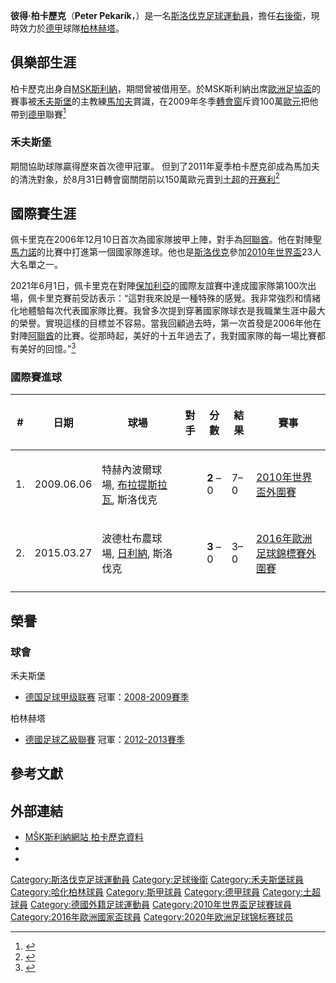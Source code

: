 {{noteta
|G1=德甲
|G2=Football
|G3=uefa
|T=zh-hans:彼得·佩卡里克;zh-hk:彼得·柏卡歷克;zh-tw:彼得·佩卡里克;
|1=zh-hans:佩卡里克;zh-hk:柏卡歷克;zh-tw:佩卡里克;
|2=zh-hans:马加特;zh-hk:馬加夫;zh-tw:馬加特;
}}
{{Football player infobox
| image = [[file:Peter_Pekarík_2012.jpg|200px]]
| playername = 彼得·佩卡里克<br>''Peter Pekarík''
| fullname = Peter Pekarík
| nickname = 
| dateofbirth = {{birth date and age|1986|10|30|df=y}}
| cityofbirth = [[日利納|日利納]]
| countryofbirth = {{CZS}}
| height = {{height|m=1.76}}
| currentclub  = [[柏林赫塔足球俱樂部|柏林赫塔]]
| clubnumber = 2
| position = [[右後衛|右後衛]]
| youthyears1 = | youthclubs1 = [[日利納足球俱樂部|日利納]]
| years1 = 2004–2009 | clubs1 = [[日利納足球俱樂部|日利納]]            | caps1 = 111 | goals1 = 5
| years2 = 2004–2005 | clubs2 = → {{tsl|en|FK ZTS Dubnica||ZTS杜比尼卡}} (loan) | caps2 = 27  | goals2 = 0
| years3 = 2009–2012 | clubs3 = [[沃尔夫斯堡足球俱乐部|禾夫斯堡]]                | caps3 = 55  | goals3 = 0
| years4 = 2011–2012 | clubs4 = → [[卡塞利體育會|卡塞利]] (loan)         | caps4 = 27  | goals4 = 0
| years5 = 2012–     | clubs5 = [[柏林赫塔足球俱樂部|柏林赫塔]]                   | caps5 = 177 | goals5 = 4
| nationalyears1 = 2006– | nationalteam1 = [[斯洛伐克國家足球隊|斯洛伐克]] | nationalcaps1 = 106 | nationalgoals1 = 2
| pcupdate = 2021年8月21日
| ntupdate = 2021年9月4日
}}{{中文譯名
| english    = Peter '''Pekarík'''
| putonghua  = 佩卡里克
| taiwan     = 佩卡里克
| cantonese  = 柏卡歷克<small>（[[香港有線電視|有線體育]]、澳門彩票<ref>{{Cite web |url=http://web.macauslot.com/soccer/html/database/player/ch-player_67722.html |title=macauslot.com 柏卡歷克檔案 |access-date=2009-05-23 |archive-date=2019-09-13 |archive-url=https://web.archive.org/web/20190913213355/http://web.macauslot.com/soccer/html/database/player/ch-player_67722.html }}</ref>）</small> <br>比卡歷<small>（[[香港賽馬會|香港賽馬會]]）</small>
|}}
'''彼得·柏卡歷克'''（'''Peter Pekarík'''，{{bd|1986年|10月30日|catidx=Pekarik, Peter}}）是一名[[斯洛伐克|斯洛伐克]][[足球|足球]][[運動員|運動員]]，擔任[[右後衛|右後衛]]，現時效力於[[德甲|德甲]]球隊[[柏林赫塔足球俱樂部|柏林赫塔]]。

==俱樂部生涯==
柏卡歷克出身自[[日利納足球俱樂部|MSK斯利納]]，期間曾被借用至{{tsl|en|FK ZTS Dubnica||ZTS杜比尼卡}}。於MSK斯利納出席[[歐洲足協盃|歐洲足協盃]]的賽事被[[沃尔夫斯堡足球俱乐部|禾夫斯堡]]的主教練[[菲利斯·馬加夫|馬加夫]]賞識，在2009年冬季[[轉會窗|轉會窗]]斥資100萬[[歐元|歐元]]把他帶到[[德甲|德甲]]聯賽<ref>{{cite news |language=zh-hans |url=http://www.dfo.cn/dfo/show.asp?id=8722 |title=马加特投资未来之星 百万引进佩卡里克 |publisher=德国足球在线 |date=2009-01-22 |accessdate=2011-09-06 }}{{dead link|date=2018年2月 |bot=InternetArchiveBot |fix-attempted=yes }}</ref>

===禾夫斯堡===
期間協助球隊贏得歷來首次德甲冠軍。
但到了2011年夏季柏卡歷克卻成為馬加夫的清洗對象，於8月31日轉會窗關閉前以150萬歐元賣到[[土超|土超]]的[[卡塞利體育|开赛利]]<ref>{{cite news |language=zh-hans |url=http://www.dfo.cn/dfo/show.asp?id=11649 |title=马加特买二卖四 租借大赫莱布半个赛季 |publisher=德国足球在线 |date=2011-09-01 |accessdate=2011-09-06 }}{{dead link|date=2017年12月 |bot=InternetArchiveBot |fix-attempted=yes }}</ref>

==國際賽生涯==
佩卡里克在2006年12月10日首次為國家隊披甲上陣，對手為[[阿拉伯聯合大公國國家足球隊|阿聯酋]]。他在對陣[[聖馬力諾國家足球隊|聖馬力諾]]的比賽中打進第一個國家隊進球。他也是[[斯洛伐克國家足球隊|斯洛伐克]]參加[[2010年世界盃|2010年世界盃]]23人大名單之一。

2021年6月1日，佩卡里克在對陣[[保加利亞國家足球隊|保加利亞]]的國際友誼賽中達成國家隊第100次出場，佩卡里克賽前受訪表示：“這對我來說是一種特殊的感覺。我非常強烈和情緒化地體驗每次代表國家隊比賽。我曾多次提到穿著國家隊球衣是我職業生涯中最大的榮譽。實現這樣的目標並不容易。當我回顧過去時，第一次首發是2006年他在對陣[[阿拉伯聯合大公國國家足球隊|阿聯酋]]的比賽。從那時起，美好的十五年過去了，我對國家隊的每一場比賽都有美好的回憶。”<ref>{{cite web|url=https://sport.aktuality.sk/c/500300/peter-pekarik-dosiahol-na-vynimocnu-metu-nahana-skrtela-karhana-a-hamsika/|title=Peter Pekarík dosiahol na výnimočnú métu. Naháňa Škrtela, Karhana a Hamšíka|publisher=Šport.sk|date=2021-06-02|access-date=2021-06-02|archive-date=2021-06-03|archive-url=https://web.archive.org/web/20210603123239/https://sport.aktuality.sk/c/500300/peter-pekarik-dosiahol-na-vynimocnu-metu-nahana-skrtela-karhana-a-hamsika/|dead-url=no}}</ref>

===國際賽進球===
{| class="wikitable" style="margin:auto;"
|-
! # !! 日期 !! 球場 !! 對手 !! 分數 !! 結果 !! 賽事
|-
| 1. || 2009.06.06 || 特赫內波爾球場, [[布拉迪斯拉发|布拉提斯拉瓦]], 斯洛伐克 || {{fb|SMR}} || '''2''' – 0 || 7–0 || [[2010年国际足联世界杯预选赛－欧洲区第三组|2010年世界盃外圍賽]]
|-
| 2. || 2015.03.27 || 波德杜布農球場, [[日利納|日利納]], 斯洛伐克 || {{fb|Luxembourg}} || '''3''' – 0 || 3–0 || [[2016年欧洲足球锦标赛预选赛C组|2016年歐洲足球錦標賽外圍賽]]
|-
|}

==榮譽==
=== 球會 ===
;{{flagicon|GER}} 禾夫斯堡
*[[德国足球甲级联赛|德国足球甲级联赛]] 冠軍：[[2008年至2009年德國足球甲級聯賽|2008-2009賽季]]

;{{flagicon|GER}} 柏林赫塔
*[[德國足球乙級聯賽|德國足球乙級聯賽]] 冠軍：[[2012年至2013年德国足球乙级联赛|2012-2013賽季]]

==參考文獻==
{{reflist}}

==外部連結==
* [https://web.archive.org/web/20090212011403/http://www.mskzilina.sk/include/showman.php?id=54 MŠK斯利納網站 柏卡歷克資料] {{sk icon}}
*{{FIFA player|299804|柏卡歷克}}
*{{Soccerway}}

{{哈化柏林球員名單}}
{{2010年世界盃足球賽斯洛伐克參賽名單}}
{{2016年歐洲國家盃斯洛伐克參賽名單}}
{{2020年欧洲足球锦标赛斯洛伐克参赛名单}}

{{DEFAULTSORT:Pekarik, Peter}}
[[Category:斯洛伐克足球運動員|Category:斯洛伐克足球運動員]]
[[Category:足球後衛|Category:足球後衛]]
[[Category:禾夫斯堡球員|Category:禾夫斯堡球員]]
[[Category:哈化柏林球員|Category:哈化柏林球員]]
[[Category:斯甲球員|Category:斯甲球員]]
[[Category:德甲球員|Category:德甲球員]]
[[Category:土超球員|Category:土超球員]]
[[Category:德國外籍足球運動員|Category:德國外籍足球運動員]]
[[Category:2010年世界盃足球賽球員|Category:2010年世界盃足球賽球員]]
[[Category:2016年歐洲國家盃球員|Category:2016年歐洲國家盃球員]]
[[Category:2020年欧洲足球锦标赛球员|Category:2020年欧洲足球锦标赛球员]]